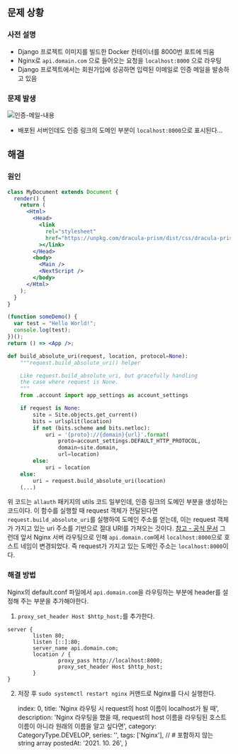 
## 문제 상황

### 사전 설명
- Django 프로젝트 이미지를 빌드한 Docker 컨테이너를 8000번 포트에 띄움
- Nginx로 `api.domain.com` 으로 들어오는 요청을 `localhost:8000` 으로 라우팅
- Django 프로젝트에서는 회원가입에 성공하면 입력된 이메일로 인증 메일을 발송하고 있음

### 문제 발생
![인증-메일-내용](https://images.velog.io/images/ooooorobo/post/e8627910-0307-4c0c-9604-0ea4933e0a27/%E1%84%89%E1%85%B3%E1%84%8F%E1%85%B3%E1%84%85%E1%85%B5%E1%86%AB%E1%84%89%E1%85%A3%E1%86%BA%202021-10-26%20%E1%84%8B%E1%85%A9%E1%84%8C%E1%85%A5%E1%86%AB%2012.51.49.png)
- 배포된 서버인데도 인증 링크의 도메인 부분이 `localhost:8000`으로 표시된다...


## 해결
### 원인

```jsx
class MyDocument extends Document {
  render() {
    return (
      <Html>
        <Head>
          <link
            rel="stylesheet"
            href="https://unpkg.com/dracula-prism/dist/css/dracula-prism.css"
          ></link>
        </Head>
        <body>
          <Main />
          <NextScript />
        </body>
      </Html>
    );
  }
}

(function someDemo() {
  var test = "Hello World!";
  console.log(test);
})();
return () => <App />;
```

```python
def build_absolute_uri(request, location, protocol=None):
    """request.build_absolute_uri() helper

    Like request.build_absolute_uri, but gracefully handling
    the case where request is None.
    """
    from .account import app_settings as account_settings

    if request is None:
        site = Site.objects.get_current()
        bits = urlsplit(location)
        if not (bits.scheme and bits.netloc):
            uri = '{proto}://{domain}{url}'.format(
                proto=account_settings.DEFAULT_HTTP_PROTOCOL,
                domain=site.domain,
                url=location)
        else:
            uri = location
    else:
        uri = request.build_absolute_uri(location)
   	(...)
```
위 코드는 `allauth` 패키지의 utils 코드 일부인데, 인증 링크의 도메인 부분을 생성하는 코드이다. 이 함수를 실행할 때 request 객체가 전달된다면 `request.build_absolute_uri`를 실행하여 도메인 주소를 얻는데, 이는 request 객체가 가지고 있는 uri 주소를 기반으로 절대 URI를 가져오는 것이다. [참고 - 공식 문서](https://docs.djangoproject.com/en/3.2/ref/request-response/#django.http.HttpRequest.build_absolute_uri)
그런데 앞서 Nginx 서버 라우팅으로 인해 `api.domain.com`에서 `localhost:8000`으로 호스트 네임이 변경되었다. 즉 request가 가지고 있는 도메인 주소는 `localhost:8000`이다.


### 해결 방법
Nginx의 default.conf 파일에서 `api.domain.com`을 라우팅하는 부분에 header를 설정해 주는 부분을 추가해야한다.

1. `proxy_set_header Host $http_host;`를 추가한다.

```
server {
        listen 80;
        listen [::]:80;
        server_name api.domain.com;
        location / {
                proxy_pass http://localhost:8000;
                proxy_set_header Host $http_host;
        }
}
```

2. 저장 후 `sudo systemctl restart nginx` 커맨드로 Nginx를 다시 실행한다.

    index: 0,
    title: 'Nginx 라우팅 시 request의 host 이름이 localhost가 될 때',
    description: 'Nginx 라우팅을 했을 때, request의 host 이름을 라우팅된 호스트 이름이 아니라 원래의 이름을 알고 싶다면',
    category: CategoryType.DEVELOP,
    series: '',
    tags: ['Nginx'], // # 포함하지 않는 string array
    postedAt: '2021. 10. 26',
}